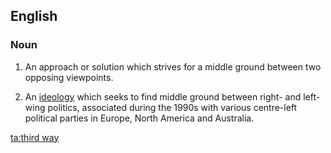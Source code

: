 ==English==
===Noun===
{{en-noun|head=[[third]] [[way]]}}

# An approach or solution which strives for a middle ground between two opposing viewpoints.
# {{politics}} An [[ideology]] which seeks to find middle ground between right- and left-wing politics, associated during the 1990s with various centre-left political parties in Europe, North America and Australia.

[[ta:third way]]